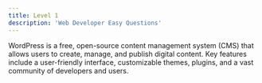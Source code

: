 ```yaml
---
title: Level 1
description: 'Web Developer Easy Questions'
---
```


  <Accordion icon="github" title="1. What is WordPress, and what are its key features?">
    WordPress is a free, open-source content management system (CMS) that allows users to create, manage, and publish digital content. Key features include a user-friendly interface, customizable themes, plugins, and a vast community of developers and users.
  </Accordion>

